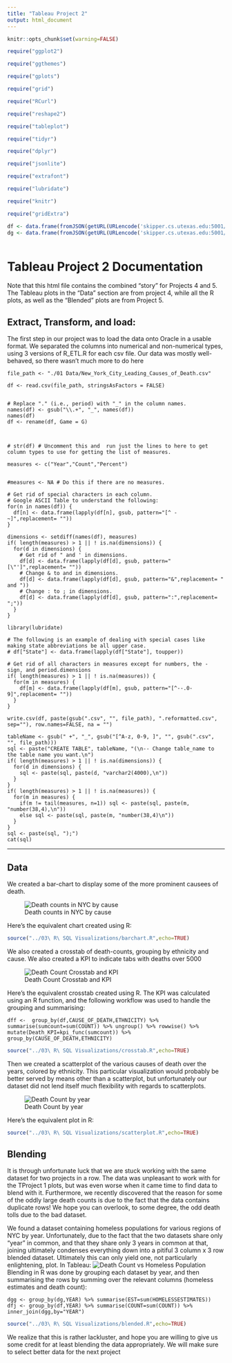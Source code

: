 ```yaml
---
title: "Tableau Project 2"
output: html_document
---
```


```r
knitr::opts_chunk$set(warning=FALSE)
```

```r

require("ggplot2")

require("ggthemes")

require("gplots")

require("grid")

require("RCurl")

require("reshape2")

require("tableplot")

require("tidyr")

require("dplyr")

require("jsonlite")

require("extrafont")

require("lubridate")

require("knitr")

require("gridExtra")

df <- data.frame(fromJSON(getURL(URLencode('skipper.cs.utexas.edu:5001/rest/native/?query="select * from NYC_DEATHS"'),httpheader=c(DB='jdbc:oracle:thin:@sayonara.microlab.cs.utexas.edu:1521:orcl', USER='C##cs329e_cdt932', PASS='orcl_cdt932', MODE='native_mode', MODEL='model', returnDimensions = 'False', returnFor = 'JSON'), verbose = TRUE), ))
dg <- data.frame(fromJSON(getURL(URLencode('skipper.cs.utexas.edu:5001/rest/native/?query="select * from HOMELESSPOPULATIONNYC"'),httpheader=c(DB='jdbc:oracle:thin:@sayonara.microlab.cs.utexas.edu:1521:orcl', USER='C##cs329e_cdt932', PASS='orcl_cdt932', MODE='native_mode', MODEL='model', returnDimensions = 'False', returnFor = 'JSON'), verbose = TRUE), ))



```

# Tableau Project 2 Documentation

Note that this html file contains the combined "story" for Projects 4  and 5. The Tableau
plots in the "Data" section are from project 4, while all the R plots, as well as the 
"Blended" plots are from Project 5.

## Extract, Transform, and load:

The first step in our project was to load the data onto Oracle in a usable format.
We separated the columns into numerical and non-numerical types, using  3 versions of R\_ETL.R for each csv file. 
Our data was mostly well-behaved, so there wasn't much more to do here
```
file_path <- "./01 Data/New_York_City_Leading_Causes_of_Death.csv"

df <- read.csv(file_path, stringsAsFactors = FALSE)


# Replace "." (i.e., period) with "_" in the column names.
names(df) <- gsub("\\.+", "_", names(df))
names(df)
df <- rename(df, Game = G)



# str(df) # Uncomment this and  run just the lines to here to get column types to use for getting the list of measures.

measures <- c("Year","Count","Percent")


#measures <- NA # Do this if there are no measures.

# Get rid of special characters in each column.
# Google ASCII Table to understand the following:
for(n in names(df)) {
  df[n] <- data.frame(lapply(df[n], gsub, pattern="[^ -~]",replacement= ""))
}

dimensions <- setdiff(names(df), measures)
if( length(measures) > 1 || ! is.na(dimensions)) {
  for(d in dimensions) {
    # Get rid of " and ' in dimensions.
    df[d] <- data.frame(lapply(df[d], gsub, pattern="[\"']",replacement= ""))
    # Change & to and in dimensions.
    df[d] <- data.frame(lapply(df[d], gsub, pattern="&",replacement= " and "))
    # Change : to ; in dimensions.
    df[d] <- data.frame(lapply(df[d], gsub, pattern=":",replacement= ";"))
  }
}

library(lubridate)

# The following is an example of dealing with special cases like making state abbreviations be all upper case.
# df["State"] <- data.frame(lapply(df["State"], toupper))

# Get rid of all characters in measures except for numbers, the - sign, and period.dimensions
if( length(measures) > 1 || ! is.na(measures)) {
  for(m in measures) {
    df[m] <- data.frame(lapply(df[m], gsub, pattern="[^--.0-9]",replacement= ""))
  }
}

write.csv(df, paste(gsub(".csv", "", file_path), ".reformatted.csv", sep=""), row.names=FALSE, na = "")

tableName <- gsub(" +", "_", gsub("[^A-z, 0-9, ]", "", gsub(".csv", "", file_path)))
sql <- paste("CREATE TABLE", tableName, "(\n-- Change table_name to the table name you want.\n")
if( length(measures) > 1 || ! is.na(dimensions)) {
  for(d in dimensions) {
    sql <- paste(sql, paste(d, "varchar2(4000),\n"))
  }
}
if( length(measures) > 1 || ! is.na(measures)) {
  for(m in measures) {
    if(m != tail(measures, n=1)) sql <- paste(sql, paste(m, "number(38,4),\n"))
    else sql <- paste(sql, paste(m, "number(38,4)\n"))
  }
}
sql <- paste(sql, ");")
cat(sql)
```


--------------

## Data 
We created a bar-chart to display some of the more prominent causees of death.

![Death counts in NYC by cause](./Bar\ Chart.jpg)

Here's the equivalent chart created using R:
```r
source("../03\ R\ SQL Visualizations/barchart.R",echo=TRUE)
```


We also created a crosstab of death-counts, grouping by ethnicity and cause. We also
created a KPI to indicate tabs with deaths over 5000

![Death Count Crosstab and KPI](./Crosstab.jpg)

Here's the equivalent crosstab created using R. The KPI was calculated using an R
function, and the following workflow was used to handle the grouping and summarising:
```
dff <-  group_by(df,CAUSE_OF_DEATH,ETHNICITY) %>% summarise(sumcount=sum(COUNT)) %>% ungroup() %>% rowwise() %>% mutate(Death_KPI=kpi_func(sumcount)) %>% group_by(CAUSE_OF_DEATH,ETHNICITY)
```
```r
source("../03\ R\ SQL Visualizations/crosstab.R",echo=TRUE)
```


Then we created a scatterplot of the various causes of death over the years, colored by
ethnicity. This particular visualization would probably be better served by means other
than a scatterplot, but unfortunately our dataset did not lend itself much flexibility
with regards to scatterplots.

![Death Count by year](./Scatterplot.jpg)

Here's the equivalent plot in R:

```r
source("../03\ R\ SQL Visualizations/scatterplot.R",echo=TRUE)
```
## Blending

It is through unfortunate luck that we are stuck working with the same dataset 
for two projects in a row. The data was unpleasant to work with for the TProject 1 plots,
but was even worse when it came time to find data to blend with it. Furthermore,
we recently discovered that the reason for some of the oddly large death counts is due
to the fact that the data contains duplicate rows! We hope you can overlook, to some degree,
the odd death tolls due to the bad dataset.

We found a dataset containing homeless
populations for various regions of NYC by year. Unfortunately, due to the fact that
the two datasets share only "year" in common, and that they share only 3 years in
common at that, joining ultimately condenses everything down into a pitiful 3 column x
3 row blended dataset. Ultimately this can only yield one, not particularly enlightening, plot.
In Tableau:
![Death Count vs Homeless Population](./Blended.jpg)
Blending in R was done by grouping each dataset by year, and then summarising the rows by summing over the relevant columns (homeless estimates and death count):
```
dgg <- group_by(dg,YEAR) %>% summarise(EST=sum(HOMELESSESTIMATES))
dfj <- group_by(df,YEAR) %>% summarise(COUNT=sum(COUNT)) %>% inner_join(dgg,by="YEAR")
```
```r
source("../03\ R\ SQL Visualizations/blended.R",echo=TRUE)
```

We realize that this is rather lackluster, and hope you are willing to give us some credit
for at least blending the data appropriately. We will make sure to select better data
for the next project

